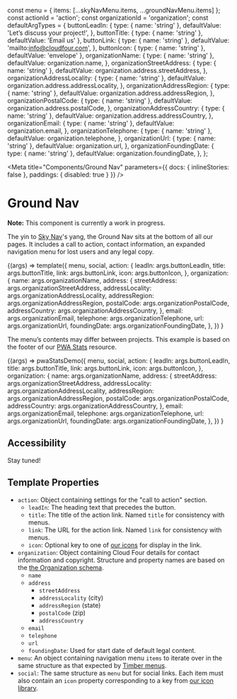 const menu = { items: [...skyNavMenu.items, ...groundNavMenu.items] };
const actionId = 'action';
const organizationId = 'organization';
const defaultArgTypes = {
  buttonLeadIn: {
    type: { name: 'string' },
    defaultValue: 'Let’s discuss your project!',
  },
  buttonTitle: { type: { name: 'string' }, defaultValue: 'Email us' },
  buttonLink: {
    type: { name: 'string' },
    defaultValue: 'mailto:info@cloudfour.com',
  },
  buttonIcon: { type: { name: 'string' }, defaultValue: 'envelope' },
  organizationName: {
    type: { name: 'string' },
    defaultValue: organization.name,
  },
  organizationStreetAddress: {
    type: { name: 'string' },
    defaultValue: organization.address.streetAddress,
  },
  organizationAddressLocality: {
    type: { name: 'string' },
    defaultValue: organization.address.addressLocality,
  },
  organizationAddressRegion: {
    type: { name: 'string' },
    defaultValue: organization.address.addressRegion,
  },
  organizationPostalCode: {
    type: { name: 'string' },
    defaultValue: organization.address.postalCode,
  },
  organizationAddressCountry: {
    type: { name: 'string' },
    defaultValue: organization.address.addressCountry,
  },
  organizationEmail: {
    type: { name: 'string' },
    defaultValue: organization.email,
  },
  organizationTelephone: {
    type: { name: 'string' },
    defaultValue: organization.telephone,
  },
  organizationUrl: {
    type: { name: 'string' },
    defaultValue: organization.url,
  },
  organizationFoundingDate: {
    type: { name: 'string' },
    defaultValue: organization.foundingDate,
  },
};

<!--
Inline stories disabled so media queries will behave as expected within
embedded examples.
-->

<Meta
  title="Components/Ground Nav"
  parameters={{ docs: { inlineStories: false }, paddings: { disabled: true } }}
/>

# Ground Nav

**Note:** This component is currently a work in progress.

The yin to [Sky Nav](/?path=/docs/components-sky-nav--dark)'s yang, the Ground Nav sits at the bottom of all our pages. It includes a call to action, contact information, an expanded navigation menu for lost users and any legal copy.

<Canvas>
  <Story
    name="Cloud Four"
    // Currently storybook doesn't have support for nested or grouped args
    // So for now we are just making them all top-level
    // https://github.com/storybookjs/storybook/issues/11525
    // https://github.com/storybookjs/storybook/issues/10979
    argTypes={defaultArgTypes}
  >
    {(args) =>
      template({
        menu,
        social,
        action: {
          leadIn: args.buttonLeadIn,
          title: args.buttonTitle,
          link: args.buttonLink,
          icon: args.buttonIcon,
        },
        organization: {
          name: args.organizationName,
          address: {
            streetAddress: args.organizationStreetAddress,
            addressLocality: args.organizationAddressLocality,
            addressRegion: args.organizationAddressRegion,
            postalCode: args.organizationPostalCode,
            addressCountry: args.organizationAddressCountry,
          },
          email: args.organizationEmail,
          telephone: args.organizationTelephone,
          url: args.organizationUrl,
          foundingDate: args.organizationFoundingDate,
        },
      })
    }
  </Story>
</Canvas>

The menu’s contents may differ between projects. This example is based on the footer of our [PWA Stats](https://www.pwastats.com/) resource.

<Canvas>
  <Story
    name="PWA Stats"
    argTypes={{
      ...defaultArgTypes,
      buttonLeadIn: {
        type: { name: 'string' },
        defaultValue: 'Help us build this resource!',
      },
      buttonTitle: {
        type: { name: 'string' },
        defaultValue: 'Contribute a story',
      },
      buttonLink: {
        type: { name: 'string' },
        defaultValue:
          'https://github.com/cloudfour/pwastats/issues/new?title=Submission:+New+Story',
      },
      buttonIcon: { type: { name: 'string' }, defaultValue: 'brands/github' },
    }}
  >
    {(args) =>
      pwaStatsDemo({
        menu,
        social,
        action: {
          leadIn: args.buttonLeadIn,
          title: args.buttonTitle,
          link: args.buttonLink,
          icon: args.buttonIcon,
        },
        organization: {
          name: args.organizationName,
          address: {
            streetAddress: args.organizationStreetAddress,
            addressLocality: args.organizationAddressLocality,
            addressRegion: args.organizationAddressRegion,
            postalCode: args.organizationPostalCode,
            addressCountry: args.organizationAddressCountry,
          },
          email: args.organizationEmail,
          telephone: args.organizationTelephone,
          url: args.organizationUrl,
          foundingDate: args.organizationFoundingDate,
        },
      })
    }
  </Story>
</Canvas>

## Accessibility

Stay tuned!

## Template Properties

- `action`: Object containing settings for the "call to action" section.
  - `leadIn`: The heading text that precedes the button.
  - `title`: The title of the action link. Named `title` for consistency with menus.
  - `link`: The URL for the action link. Named `link` for consistency with menus.
  - `icon`: Optional key to one of [our icons](/?path=/docs/design-icons--page) for display in the link.
- `organization`: Object containing Cloud Four details for contact information and copyright. Structure and property names are based on the [the Organization schema](https://schema.org/Organization).
  - `name`
  - `address`
    - `streetAddress`
    - `addressLocality` (city)
    - `addressRegion` (state)
    - `postalCode` (zip)
    - `addressCountry`
  - `email`
  - `telephone`
  - `url`
  - `foundingDate`: Used for start date of default legal content.
- `menu`: An object containing navigation menu `items` to iterate over in the same structure as that expected by [Timber menus](https://timber.github.io/docs/guides/menus/).
- `social`: The same structure as `menu` but for social links. Each item must also contain an `icon` property corresponding to a key from [our icon library](/?path=/docs/design-icons--page).
